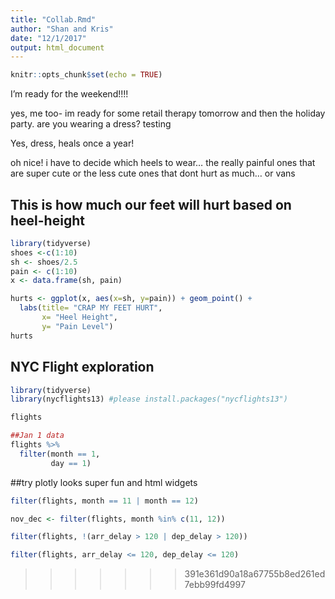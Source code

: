 ```yaml
---
title: "Collab.Rmd"
author: "Shan and Kris"
date: "12/1/2017"
output: html_document
---
```


```r
knitr::opts_chunk$set(echo = TRUE)
```

I'm ready for the weekend!!!!

yes, me too- im ready for some retail therapy tomorrow and then the holiday party. are you wearing a dress?
testing

Yes, dress, heals once a year!

oh nice! i have to decide which heels to wear... the really painful ones that are super cute or the less cute ones that dont hurt as much... or vans

## This is how much our feet will hurt based on heel-height
```r
library(tidyverse)
shoes <-c(1:10)
sh <- shoes/2.5
pain <- c(1:10)
x <- data.frame(sh, pain)

hurts <- ggplot(x, aes(x=sh, y=pain)) + geom_point() +  
  labs(title= "CRAP MY FEET HURT",
       x= "Heel Height",
       y= "Pain Level")
hurts
```


## NYC Flight exploration
```r
library(tidyverse)
library(nycflights13) #please install.packages("nycflights13")

flights

##Jan 1 data
flights %>% 
  filter(month == 1,
         day == 1)
```


##try plotly looks super fun and html widgets


```r
filter(flights, month == 11 | month == 12)

nov_dec <- filter(flights, month %in% c(11, 12))

filter(flights, !(arr_delay > 120 | dep_delay > 120))

filter(flights, arr_delay <= 120, dep_delay <= 120)

```
>>>>>>> 391e361d90a18a67755b8ed261ed7ebb99fd4997
